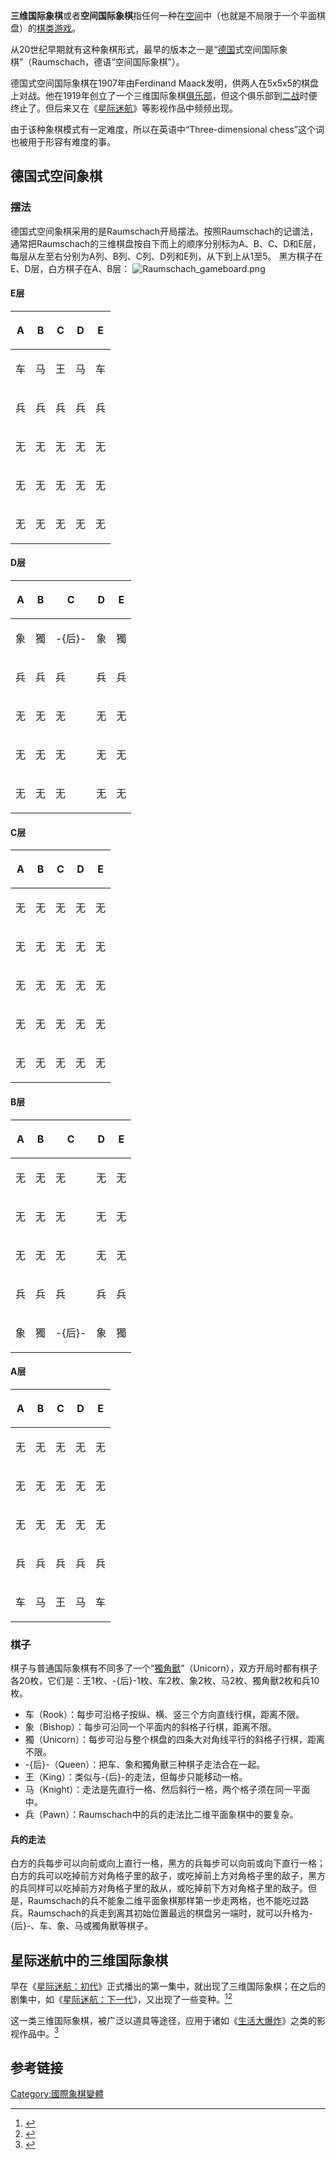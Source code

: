 
'''三维国际象棋'''或者'''空间国际象棋'''指任何一种在[[空间|空间]]中（也就是不局限于一个平面棋盘）的[[棋类游戏|棋类游戏]]。

从20世纪早期就有这种象棋形式，最早的版本之一是“[[德国|德国]]式空间国际象棋”（Raumschach，德语“空间国际象棋”）。

德国式空间国际象棋在1907年由Ferdinand Maack发明，供两人在5x5x5的棋盘上对战。他在1919年创立了一个三维国际象棋[[俱乐部|俱乐部]]，但这个俱乐部到[[二战|二战]]时便终止了。但后来又在《[[星际迷航|星际迷航]]》等影视作品中频频出现。

由于该种象棋模式有一定难度，所以在英语中“Three-dimensional chess”这个词也被用于形容有难度的事。

==德国式空间象棋==
{{Unreferenced|time=2011-12-24T13:25:47+00:00 }}
===摆法===
德国式空间象棋采用的是Raumschach开局摆法。按照Raumschach的记谱法，通常把Raumschach的三维棋盘按自下而上的顺序分别标为A、B、C、D和E层，每层从左至右分别为A列、B列、C列、D列和E列，从下到上从1至5。
黑方棋子在E、D层，白方棋子在A、B层：
[[File:Raumschach_gameboard.png|thumb]]

====E层====
{| class="wikitable"
|-
! A !! B!!C !!D !!E 
|-
| 车 || 马 || 王 || 马 || 车
|-
| 兵 || 兵 || 兵 || 兵 || 兵
|-
| 无 || 无|| 无|| 无|| 无
|-
| 无|| 无|| 无|| 无|| 无
|-
| 无|| 无|| 无|| 无|| 无
|}

====D层====
{| class="wikitable"
|-
! A !!B !!C !! D!! E
|-
| 象 ||獨 ||-{后}- ||象 ||獨 
|-
| 兵 || 兵 || 兵 || 兵 || 兵
|-
| 无 || 无|| 无|| 无|| 无
|-
| 无|| 无|| 无|| 无|| 无
|-
| 无|| 无|| 无|| 无|| 无
|}

====C层====
{| class="wikitable"
|-
!  A!! B!! C!! D!! E
|-
| 无|| 无|| 无|| 无|| 无
|-
| 无|| 无|| 无|| 无|| 无
|-
| 无 || 无|| 无|| 无|| 无
|-
| 无|| 无|| 无|| 无|| 无
|-
| 无|| 无|| 无|| 无|| 无
|}

====B层====
{| class="wikitable"
|-
!  A!! B!! C!! D!! E
|-
| 无|| 无|| 无|| 无|| 无
|-
| 无|| 无|| 无|| 无|| 无
|-
| 无 || 无|| 无|| 无|| 无
|-
| 兵|| 兵|| 兵|| 兵|| 兵
|-
| 象|| 獨|| -{后}-|| 象|| 獨
|}

====A层====
{| class="wikitable"
|-
!  A!! B!! C!!D !! E
|-
| 无|| 无|| 无|| 无|| 无
|-
| 无|| 无|| 无|| 无|| 无
|-
| 无 || 无|| 无|| 无|| 无
|-
| 兵|| 兵|| 兵|| 兵|| 兵
|-
| 车||马|| 王|| 马|| 车
|}

===棋子===
棋子与普通国际象棋有不同多了一个“[[獨角獸|獨角獸]]”（Unicorn），双方开局时都有棋子各20枚，它们是：王1枚、-{后}-1枚、车2枚、象2枚、马2枚、獨角獸2枚和兵10枚。
*车（Rook）：每步可沿格子按纵、横、竖三个方向直线行棋，距离不限。
*象（Bishop）：每步可沿同一个平面内的斜格子行棋，距离不限。
*獨（Unicorn）：每步可沿与整个棋盘的四条大对角线平行的斜格子行棋，距离不限。
*-{后}-（Queen）：把车、象和獨角獸三种棋子走法合在一起。
*王（King）：类似与-{后}-的走法，但每步只能移动一格。
*马（Knight）：走法是先直行一格、然后斜行一格，两个格子须在同一平面中。
*兵（Pawn）：Raumschach中的兵的走法比二维平面象棋中的要复杂。

====兵的走法====
白方的兵每步可以向前或向上直行一格，黑方的兵每步可以向前或向下直行一格；白方的兵可以吃掉前方对角格子里的敌子，或吃掉前上方对角格子里的敌子，黑方的兵同样可以吃掉前方对角格子里的敌从，或吃掉前下方对角格子里的敌子。但是，Raumschach的兵不能象二维平面象棋那样第一步走两格，也不能吃过路兵。Raumschach的兵走到离其初始位置最远的棋盘另一端时，就可以升格为-{后}-、车、象、马或獨角獸等棋子。

==星际迷航中的三维国际象棋==
{{multiple image

|image1=Star trek chessboard.JPG|width=210|caption1=棋盘

|image2=Parmen_graphic.jpg|caption2=棋子

}}
早在《[[星际迷航：初代|星际迷航：初代]]》正式播出的第一集中，就出现了三维国际象棋；在之后的剧集中，如《[[星际迷航：下一代|星际迷航：下一代]]》，又出现了一些变种。<ref>{{Cite web |url=http://bzhang.lamost.org/website/archives/tridimentional_chess/ |title=存档副本 |accessdate=2011-12-24 |archive-date=2019-02-18 |archive-url=https://web.archive.org/web/20190218232523/http://bzhang.lamost.org/website/archives/tridimentional_chess/ |dead-url=no }}</ref><ref>{{Cite web |url=http://en.memory-alpha.org/wiki/Three-dimensional_chess |title=存档副本 |accessdate=2011-12-24 |archive-date=2011-12-28 |archive-url=https://web.archive.org/web/20111228010538/http://en.memory-alpha.org/wiki/Three-dimensional_chess |dead-url=no }}</ref>

这一类三维国际象棋，被广泛以道具等途径，应用于诸如《[[生活大爆炸|生活大爆炸]]》之类的影视作品中。<ref>{{Cite web |url=http://www.douban.com/group/topic/7942007/ |title=存档副本 |accessdate=2011-12-24 |archive-date=2012-07-30 |archive-url=https://web.archive.org/web/20120730081342/http://www.douban.com/group/topic/7942007/ |dead-url=no }}</ref>

==参考链接==
{{reflist}}


[[Category:國際象棋變體|Category:國際象棋變體]]

{{星际旅行}}
